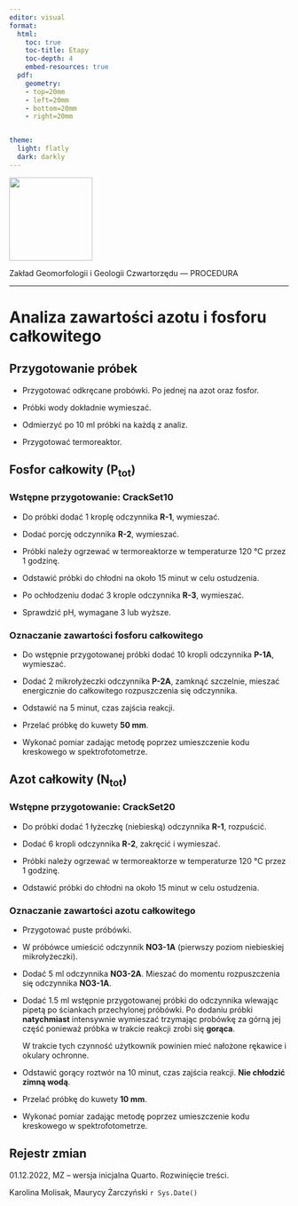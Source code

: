 ```yaml
---
editor: visual
format:
  html:
    toc: true
    toc-title: Etapy
    toc-depth: 4
    embed-resources: true
  pdf:
    geometry: 
    - top=20mm
    - left=20mm
    - bottom=20mm
    - right=20mm


theme:
  light: flatly
  dark: darkly
---
```


[![](images/log-ug_pl.png){fig-alt="Logo: Uniwersytet Gdański" fig-align="left" width="150"}](https://geomorfologia.ug.edu.pl)

Zakład Geomorfologii i Geologii Czwartorzędu --- PROCEDURA

------------------------------------------------------------------------

# Analiza zawartości azotu i fosforu całkowitego

## Przygotowanie próbek

-   Przygotować odkręcane probówki. Po jednej na azot oraz fosfor.

-   Próbki wody dokładnie wymieszać.

-   Odmierzyć po 10 ml próbki na każdą z analiz.

-   Przygotować termoreaktor.

## Fosfor całkowity (P~tot~)

### Wstępne przygotowanie: CrackSet10

-   Do próbki dodać 1 kroplę odczynnika **R-1**, wymieszać.

-   Dodać porcję odczynnika **R-2**, wymieszać.

-   Próbki należy ogrzewać w termoreaktorze w temperaturze 120 °C przez 1 godzinę.

-   Odstawić próbki do chłodni na około 15 minut w celu ostudzenia.

-   Po ochłodzeniu dodać 3 krople odczynnika **R-3**, wymieszać.

-   Sprawdzić pH, wymagane 3 lub wyższe.

### Oznaczanie zawartości fosforu całkowitego

-   Do wstępnie przygotowanej próbki dodać 10 kropli odczynnika **P-1A**, wymieszać.

-   Dodać 2 mikrołyżeczki odczynnika **P-2A**, zamknąć szczelnie, mieszać energicznie do całkowitego rozpuszczenia się odczynnika.

-   Odstawić na 5 minut, czas zajścia reakcji.

-   Przelać próbkę do kuwety **50 mm**.

-   Wykonać pomiar zadając metodę poprzez umieszczenie kodu kreskowego w spektrofotometrze.

## Azot całkowity (N~tot~)

### Wstępne przygotowanie: CrackSet20

-   Do próbki dodać 1 łyżeczkę (niebieską) odczynnika **R-1**, rozpuścić.

-   Dodać 6 kropli odczynnika **R-2**, zakręcić i wymieszać.

-   Próbki należy ogrzewać w termoreaktorze w temperaturze 120 °C przez 1 godzinę.

-   Odstawić próbki do chłodni na około 15 minut w celu ostudzenia.

### Oznaczanie zawartości azotu całkowitego

-   Przygotować puste próbówki.

-   W próbówce umieścić odczynnik **NO3-1A** (pierwszy poziom niebieskiej mikrołyżeczki).

-   Dodać 5 ml odczynnika **NO3-2A**. Mieszać do momentu rozpuszczenia się odczynnika **NO3-1A**.

-   Dodać 1.5 ml wstępnie przygotowanej próbki do odczynnika wlewając pipetą po ściankach przechylonej próbówki. Po dodaniu próbki **natychmiast** intensywnie wymieszać trzymając probówkę za górną jej część ponieważ próbka w trakcie reakcji zrobi się **gorąca**.

    W trakcie tych czynność użytkownik powinien mieć nałożone rękawice i okulary ochronne.

-   Odstawić gorący roztwór na 10 minut, czas zajścia reakcji. **Nie chłodzić zimną wodą**.

-   Przelać próbkę do kuwety **10 mm**.

-   Wykonać pomiar zadając metodę poprzez umieszczenie kodu kreskowego w spektrofotometrze.

## Rejestr zmian

01.12.2022, MZ -- wersja inicjalna Quarto. Rozwinięcie treści.

Karolina Molisak, Maurycy Żarczyński `r Sys.Date()`
